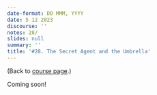 ```yaml
---
date-format: DD MMM, YYYY
date: 5 12 2023
discourse: ''
notes: 28/
slides: null
summary: ''
title: '#28. The Secret Agent and the Umbrella'
---
```


(Back to [course page](../).)

Coming soon!
